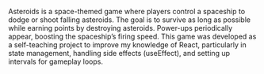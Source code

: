 Asteroids is a space-themed game where players control a spaceship to dodge or shoot falling asteroids. The goal is to survive as long as possible while earning points by destroying asteroids. Power-ups periodically appear, boosting the spaceship’s firing speed. This game was developed as a self-teaching project to improve my knowledge of React, particularly in state management, handling side effects (useEffect), and setting up intervals for gameplay loops.